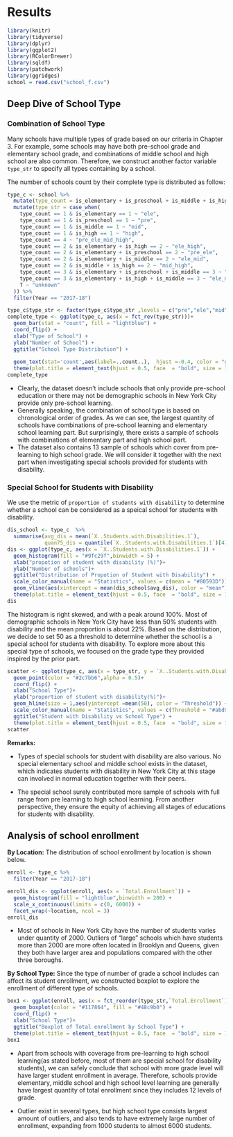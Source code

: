 # Results

```r
library(knitr)
library(tidyverse)
library(dplyr)
library(ggplot2)
library(RColorBrewer)
library(sqldf)
library(patchwork)
library(ggridges)
school = read.csv("school_f.csv")
```

## Deep Dive of School Type

### Combination of School Type 
Many schools have multiple types of grade based on our criteria in Chapter 3. For example, some schools may have both pre-school grade and elementary school grade, and combinations of middle school and high school are also common. Therefore, we construct another factor variable `type_str` to specify all types containing by a school.

The number of schools count by their complete type is distributed as follow: 
```r
type_c <- school %>% 
  mutate(type_count = is_elementary + is_preschool + is_middle + is_high) %>% 
  mutate(type_str = case_when(
    type_count == 1 & is_elementary == 1 ~ "ele",
    type_count == 1 & is_preschool == 1 ~ "pre",
    type_count == 1 & is_middle == 1 ~ "mid",
    type_count == 1 & is_high == 1 ~ "high",
    type_count == 4 ~ "pre_ele_mid_high",
    type_count == 2 & is_elementary + is_high == 2 ~ "ele_high",
    type_count == 2 & is_elementary + is_preschool == 2 ~ "pre_ele",
    type_count == 2 & is_elementary + is_middle == 2 ~ "ele_mid",
    type_count == 2 & is_middle + is_high == 2 ~ "mid_high",
    type_count == 3 & is_elementary + is_preschool + is_middle == 3 ~ "pre_ele_mid",
    type_count == 3 & is_elementary + is_high + is_middle == 3 ~ "ele_mid_high",
    T ~ "unknown"
  )) %>% 
  filter(Year == "2017-18")
```

```r
type_c$type_str <- factor(type_c$type_str ,levels = c("pre","ele","mid","high","pre_ele","ele_mid","mid_high","ele_high", "pre_ele_mid","ele_mid_high","pre_ele_mid_high"))
complete_type <- ggplot(type_c, aes(x = fct_rev(type_str)))+
  geom_bar(stat = "count", fill = "lightblue") + 
  coord_flip() +
  xlab("Type of School") +
  ylab("Number of School") +
  ggtitle("School Type Distribution") +
  
  geom_text(stat='count',aes(label=..count..),  hjust =-0.4, color = "grey68") +
  theme(plot.title = element_text(hjust = 0.5, face  = "bold", size = 14))
complete_type
```

* Clearly, the dataset doesn't include schools that only provide pre-school education or there may not be demographic schools in New York City provide only pre-school learning. 
* Generally speaking, the combination of school type is based on chronological order of grades. As we can see, the largest quantity of schools have combinations of pre-school learning and elementary school learning part. But surprisingly, there exists a sample of schools with combinations of elementary part and high school part.
* The dataset also contains 13 sample of schools which cover from pre-learning to high school grade. We will consider it together with the next part when investigating special schools provided for students with disability.

### Special School for Students with Disability

We use the metric of `proportion of students with disability` to determine whether a school can be considered as a speical school for students with disability.

```r
dis_school <- type_c  %>%
  summarise(avg_dis = mean(`X..Students.with.Disabilities.1`),
            quan75_dis = quantile(`X..Students.with.Disabilities.1`)[4])
dis <- ggplot(type_c, aes(x = `X..Students.with.Disabilities.1`)) +
  geom_histogram(fill = "#9fc29f",binwidth = 5) +
  xlab("propotion of student with disability (%)")+
  ylab("Number of schools")+
  ggtitle("Distribution of Propotion of Student with Disability") +
  scale_color_manual(name = "Statistics", values = c(mean = "#80593D")) +
  geom_vline(aes(xintercept = mean(dis_school$avg_dis), color = "mean")) +
  theme(plot.title = element_text(hjust = 0.5, face  = "bold", size = 14))
dis
```

The histogram is right skewed, and with a peak around 100%. Most of demographic schools in New York City have less than 50% students with disability and the mean proportion is about 22%. Based on the distribution, we decide to set $50%$ as a threshold to determine whether the school is a special school for students with disability. To explore more about this special type of schools, we focused on the grade type they provided inspired by the prior part.

```r
scatter <- ggplot(type_c, aes(x = type_str, y = `X..Students.with.Disabilities.1`)) +
  geom_point(color = "#2c7bb6",alpha = 0.5)+
  coord_flip() +
  xlab("School Type")+
  ylab("proportion of student with disability(%)")+
  geom_hline(size = 1,aes(yintercept =mean(50), color = "Threshold")) +
  scale_color_manual(name = "Statistics", values = c(Threshold = "#abd9e9"))+
  ggtitle("Student with Disability vs School Type") +
  theme(plot.title = element_text(hjust = 0.5, face  = "bold", size = 14))
scatter
```

**Remarks:**

* Types of special schools for student with disability are also various. No special elementary school and middle school exists in the dataset, which indicates students with disability in New York City at this stage can involved in normal education together with their peers. 

* The special school surely contributed more sample of schools with full range from pre learning to high school learning. From another perspective, they ensure the equity of achieving all stages of educations for students with disability. 

## Analysis of school enrollment

**By Location:** The distribution of school enrollment by location is shown below. 

```r
enroll <- type_c %>% 
  filter(Year == "2017-18")

enroll_dis <- ggplot(enroll, aes(x = `Total.Enrollment`)) + 
  geom_histogram(fill = "lightblue",binwidth = 200) +
  scale_x_continuous(limits = c(0, 6000)) +
  facet_wrap(~location, ncol = 3)
enroll_dis
```

* Most of schools in New York City have the number of students varies under quantity of 2000. Outliers of "large" schools which have students more than 2000 are more often located in Brooklyn and Queens, given they both have larger area and populations compared with the other three boroughs. 

**By School Type:** Since the type of number of grade a school includes can affect its student enrollment, we constructed boxplot to explore the enrollment of different type of schools.

```r
box1 <- ggplot(enroll, aes(x = fct_reorder(type_str,`Total.Enrollment`), y = `Total.Enrollment`)) +
  geom_boxplot(color = "#117864", fill = "#48c9b0") + 
  coord_flip() +
  xlab("School Type")+
  ggtitle("Boxplot of Total enrollment by School Type") + 
  theme(plot.title = element_text(hjust = 0.5, face  = "bold", size = 14)) 
box1
```

* Apart from schools with coverage from pre-learning to high school learning(as stated before, most of them are special school for disability students), we can safely conclude that school with more grade level will have larger student enrollment in average. Therefore, schools provide elementary, middle school and high school level learning are generally have largest quantity of total enrollment since they includes 12 levels of grade.

* Outlier exist in several types, but high school type consists largest amount of outliers, and also tends to have extremely large number of enrollment, expanding from 1000 students to almost 6000 students.
